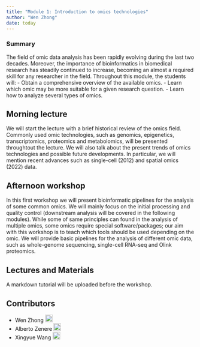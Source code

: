 ```yaml
---
title: "Module 1: Introduction to omics technologies"
author: "Wen Zhong"
date: today
---
```


::: {.callout-tip}

### Summary 
The field of omic data analysis has been rapidly evolving during the last two decades.
Moreover, the importance of bioinformatics in biomedical research has steadily continued to increase, becoming an almost a required skill for any researcher in the field.
Throughout this module, the students will:
- Obtain a comprehensive overview of the available omics.
- Learn which omic may be more suitable for a given research question.
- Learn how to analyze several types of omics.
:::

## Morning lecture
We will start the lecture with a brief historical review of the omics field.
Commonly used omic technologies, such as genomics, epigenetics, transcriptomics, proteomics and metabolomics, will be presented throughtout the lecture.
We will also talk about the present trends of omics technologies and possible future developments.
In particular, we will mention recent advances such as single-cell (2012) and spatial omics (2022) data.

## Afternoon workshop
In this first workshop we will present bioinformatic pipelines for the analysis of some common omics.
We will mainly focus on the initial processing and quality control (downstream analysis will be covered in the following modules).
While some of same principles can found in the analysis of multiple omics, some omics require special software/packages; our aim with this workshop is to teach which tools should be used depending on the omic.
We will provide basic pipelines for the analysis of different omic data, such as whole-genome sequencing, single-cell RNA-seq and Olink proteomics.

## Lectures and Materials
A markdown tutorial will be uploaded before the workshop.

## Contributors
- Wen Zhong <a href="https://orcid.org/0000-0002-7422-6104" rel="orcid"><img src="img/ORCID_Logomark.png" alt="" width="20" height="20"/></a>
- Alberto Zenere <a href="https://orcid.org/0000-0001-5791-7686" rel="orcid"><img src="img/ORCID_Logomark.png" alt="" width="20" height="20"/></a>
- Xingyue Wang <a href="https://orcid.org/0000-0002-4960-5882" rel="orcid"><img src="img/ORCID_Logomark.png" alt="" width="20" height="20"/></a>
